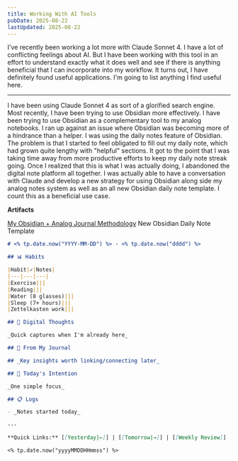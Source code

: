 ```yaml
---
title: Working With AI Tools
pubDate: 2025-08-22
lastUpdated: 2025-08-22
---
```


I've recently been working a lot more with Claude Sonnet 4. I have a lot of conflicting feelings about AI. But I have been working with this tool in an effort to understand exactly what it does well and see if there is anything beneficial that I can incorporate into my workflow. It turns out, I have definitely found useful applications. I'm going to list anything I find useful here.

---

I have been using Claude Sonnet 4 as sort of a glorified search engine. Most recently, I have been trying to use Obsidian more effectively. I have been trying to use Obsidian as a complementary tool to my analog notebooks. I ran up against an issue where Obsidian was becoming more of a hindrance than a helper. I was using the daily notes feature of Obsidian. The problem is that I started to feel obligated to fill out my daily note, which had grown quite lengthy with "helpful" sections. It got to the point that I was taking time away from more productive efforts to keep my daily note streak going. Once I realized that this is what I was actually doing, I abandoned the digital note platform all together. I was actually able to have a conversation with Claude and develop a new strategy for using Obsidian along side my analog notes system as well as an all new Obsidian daily note template. I count this as a beneficial use case.

**Artifacts**

[My Obsidian + Analog Journal Methodology](/cultivated-thoughtz/my-obsidian-methodology/)
New Obsidian Daily Note Template

```markdown
# <% tp.date.now("YYYY-MM-DD") %> - <% tp.date.now("dddd") %>

## 📊 Habits

|Habit|✓|Notes|
|---|---|---|
|Exercise|||
|Reading|||
|Water (8 glasses)|||
|Sleep (7+ hours)|||
|Zettelkasten work|||

## 🔗 Digital Thoughts

_Quick captures when I'm already here_

## 📝 From My Journal

## _Key insights worth linking/connecting later_

## 🎯 Today's Intention

_One simple focus_

## 📋 Logs

- _Notes started today_

---

**Quick Links:** [[Yesterday|←]] | [[Tomorrow|→]] | [[Weekly Review]]

<% tp.date.now("yyyyMMDDHHmmss") %>
```
